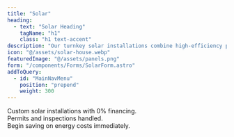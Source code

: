 ```yaml
---
title: "Solar"
heading: 
  - text: "Solar Heading"
    tagName: "h1"
    class: "h1 text-accent"
description: "Our turnkey solar installations combine high-efficiency panels, smart inverters, Cut your utility bill by more than 50%!"
icon: "@/assets/solar-house.webp"
featuredImage: "@/assets/panels.png"
form: "/components/Forms/SolarForm.astro"
addToQuery:
  - id: "MainNavMenu"
    position: "prepend"
    weight: 300
---
```

Custom solar installations with 0% financing.  
Permits and inspections handled.  
Begin saving on energy costs immediately.  
